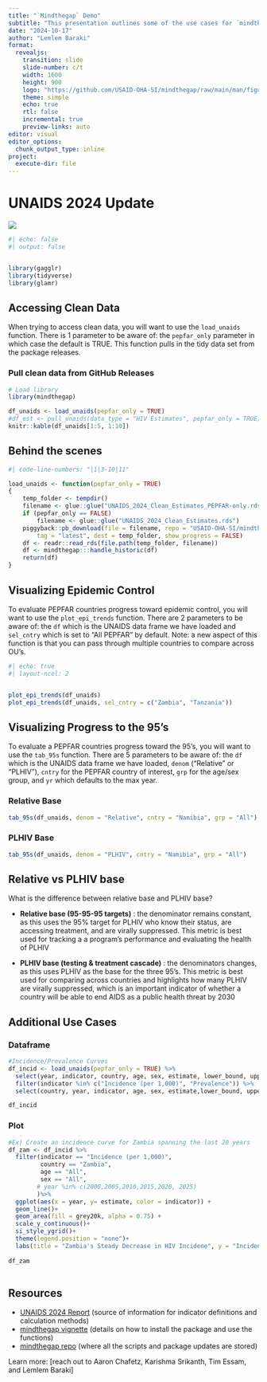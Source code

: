 ```yaml
---
title: "`Mindthegap` Demo"
subtitle: "This presentation outlines some of the use cases for `mindthegap` and the *UNAIDS 2023 Estimates*"
date: "2024-10-17"
author: "Lemlem Baraki"
format: 
  revealjs:
    transition: slide 
    slide-number: c/t 
    width: 1600
    height: 900
    logo: "https://github.com/USAID-OHA-SI/mindthegap/raw/main/man/figures/logo.png"
    theme: simple 
    echo: true 
    rtl: false 
    incremental: true 
    preview-links: auto 
editor: visual
editor_options:
  chunk_output_type: inline
project:
  execute-dir: file
---
```


# UNAIDS 2024 Update

![](https://crossroads.unaids.org/wp-content/uploads/2024/07/Summary-706x1024.webp)

```r
#| echo: false
#| output: false


library(gagglr)
library(tidyverse)
library(glamr)

```

## Accessing Clean Data {.smaller}

When trying to access clean data, you will want to use the `load_unaids` function. There is 1 parameter to be aware of: the `pepfar_only` parameter in which case the default is TRUE. This function pulls in the tidy data set from the package releases.

::: panel-tabset
### Pull clean data from GitHub Releases

```r

# Load library 
library(mindthegap)

df_unaids <- load_unaids(pepfar_only = TRUE)
#df_est <- pull_unaids(data_type = "HIV Estimates", pepfar_only = TRUE) 
knitr::kable(df_unaids[1:5, 1:10]) 

```
:::

## Behind the scenes

```r
#| code-line-numbers: "|1|3-10|11"

load_unaids <- function(pepfar_only = TRUE) 
{
    temp_folder <- tempdir()
    filename <- glue::glue("UNAIDS_2024_Clean_Estimates_PEPFAR-only.rds")
    if (pepfar_only == FALSE) 
        filename <- glue::glue("UNAIDS_2024_Clean_Estimates.rds")
    piggyback::pb_download(file = filename, repo = "USAID-OHA-SI/mindthegap", 
        tag = "latest", dest = temp_folder, show_progress = FALSE)
    df <- readr::read_rds(file.path(temp_folder, filename))
    df <- mindthegap:::handle_historic(df)
    return(df)
}

```

## Visualizing Epidemic Control {.smaller}

To evaluate PEPFAR countries progress toward epidemic control, you will want to use the `plot_epi_trends` function. There are 2 parameters to be aware of: the `df` which is the UNAIDS data frame we have loaded and `sel_cntry` which is set to "All PEPFAR" by default. Note: a new aspect of this function is that you can pass through multiple countries to compare across OU's.

::: {column}
```r
#| echo: true 
#| layout-ncol: 2


plot_epi_trends(df_unaids)
plot_epi_trends(df_unaids, sel_cntry = c("Zambia", "Tanzania"))

```
:::

## Visualizing Progress to the 95's {.smaller}

To evaluate a PEPFAR countries progress toward the 95's, you will want to use the `tab_95s` function. There are 5 parameters to be aware of: the `df` which is the UNAIDS data frame we have loaded, `denom` ("Relative" or "PLHIV"), `cntry` for the PEPFAR country of interest, `grp` for the age/sex group, and `yr` which defaults to the max year.

::: panel-tabset
### Relative Base

```r

tab_95s(df_unaids, denom = "Relative", cntry = "Namibia", grp = "All")

```

### PLHIV Base

```r

tab_95s(df_unaids, denom = "PLHIV", cntry = "Namibia", grp = "All")
```
:::

## Relative vs PLHIV base

What is the difference between relative base and PLHIV base?

-   **Relative base (95-95-95 targets)** : the denominator remains constant, as this uses the 95% target for PLHIV who know their status, are accessing treatment, and are virally suppressed. This metric is best used for tracking a a program's performance and evaluating the health of PLHIV

-   **PLHIV base (testing & treatment cascade)** : the denominators changes, as this uses PLHIV as the base for the three 95's. This metric is best used for comparing across countries and highlights how many PLHIV are virally suppressed, which is an important indicator of whether a country will be able to end AIDS as a public health threat by 2030

## Additional Use Cases {.smaller}

::: panel-tabset
### Dataframe

```r

#Incidence/Prevalence Curves
df_incid <- load_unaids(pepfar_only = TRUE) %>% 
  select(year, indicator, country, age, sex, estimate, lower_bound, upper_bound, estimate_flag, achv_epi_control) %>% 
  filter(indicator %in% c("Incidence (per 1,000)", "Prevalence")) %>% 
  select(country, year, indicator, age, sex, estimate,lower_bound, upper_bound)

df_incid 

```

### Plot

```r
#Ex) Create an incidence curve for Zambia spanning the last 20 years 
df_zam <- df_incid %>% 
  filter(indicator == "Incidence (per 1,000)",
         country == "Zambia", 
         age == "All",
         sex == "All",
        # year %in% c(2000,2005,2010,2015,2020, 2025)
        )%>% 
  ggplot(aes(x = year, y= estimate, color = indicator)) +
  geom_line()+
  geom_area(fill = grey20k, alpha = 0.75) + 
  scale_y_continuous()+
  si_style_ygrid()+
  theme(legend.position = "none")+
  labs(title = "Zambia's Steady Decrease in HIV Incidene", y = "Incidence (%)", x = "Years")
  
df_zam
  
```
:::

## Resources

-   [UNAIDS 2024 Report](https://www.unaids.org/sites/default/files/media_asset/2024-unaids-global-aids-update_en.pdf) (source of information for indicator definitions and calculation methods)
-   [mindthegap vignette](https://usaid-oha-si.github.io/mindthegap/index.html) (details on how to install the package and use the functions)
-   [mindthegap repo](https://github.com/USAID-OHA-SI/mindthegap) (where all the scripts and package updates are stored)

::: footer
Learn more: \[reach out to Aaron Chafetz, Karishma Srikanth, Tim Essam, and Lemlem Baraki\]
:::

